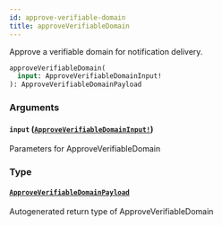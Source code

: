 ```yaml
---
id: approve-verifiable-domain
title: approveVerifiableDomain
---
```


Approve a verifiable domain for notification delivery.

```graphql
approveVerifiableDomain(
  input: ApproveVerifiableDomainInput!
): ApproveVerifiableDomainPayload

```

### Arguments

#### `input` ([`ApproveVerifiableDomainInput!`](/docs/api/inputs/approve-verifiable-domain-input))

Parameters for ApproveVerifiableDomain

### Type

#### [`ApproveVerifiableDomainPayload`](/docs/api/objects/approve-verifiable-domain-payload)

Autogenerated return type of ApproveVerifiableDomain
